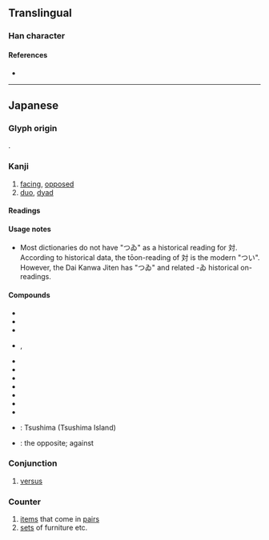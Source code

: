 {{also|對|对}}
{{character info/new}}
==Translingual==
{{Han simplified forms|對|対|对}}

===Han character===
{{Han char|rn=41|rad=寸|as=04|sn=7|four=|canj=YKDI|ids=⿰文寸}}

====References====
* {{Han ref|kx=0294.021|dkj=07419|dj=0581.140|hdz=10504.071|uh=5BFE|ud=23550}}

----

==Japanese==
{{ja-kanji forms|対|對}}

===Glyph origin===
{{Han simp|對|f=⿱业𦍌|t=文}}.

===Kanji===
{{ja-kanji|grade=3|rs=寸04|kyu=對}}

# [[facing]], [[opposed]]
# [[duo]], [[dyad]]

====Readings====
{{ja-readings
|goon=たい
|kanon=たい
|toon=つい<つゐ
|kun=あいて-<あひて-, こた-える<こた-へる, そろ-い<そろ-ひ, つれあ-い<つれあ-ひ, なら-ぶ, む-かう<む-かふ
|nanori=つし
}}

====Usage notes====
* Most dictionaries do not have "つゐ" as a historical reading for 対. According to historical data, the tōon-reading of 対 is the modern "つい". However, the Dai Kanwa Jiten has "つゐ" and related -ゐ historical on-readings.
{{attention|ja|please confirm this, this is translated from the Japanese Wikipedia}}

====Compounds====
* {{ja-r|対%応|たい%おう}}
* {{ja-r|対%外|たい%がい}}
* {{ja-r|対%決|たい%けつ}}
* {{ja-r|対%語|つい%ご}}, {{ja-r|対%語|たい%ご}}
* {{ja-r|対%策|たい%さく}}
* {{ja-r|対%称|たい%しょう}}
* {{ja-r|対%称 代%名%詞|たい%しょう だい%めい%し}}
* {{ja-r|対%象|たい%しょう}}
* {{ja-r|対%照|たい%しょう}}
* {{ja-r|対%局|たい%きょく}}
* {{ja-r|敵%対|てき%たい}}
* {{ja-r|対%馬|^つ%しま}}: Tsushima (Tsushima Island)
* {{ja-r|反%対|はん%たい}}: the opposite; against

{{ja-kanjitab|たい|yomi=o}}

===Conjunction===
{{ja-pos|たい|conjunction|kyu=對}}

# [[versus]]

{{ja-kanjitab|つい|yomi=o}}

===Counter===
{{ja-pos|つい|counter|kyu=對}}

# [[item]]s that come in [[pair]]s
# [[set]]s of furniture etc.